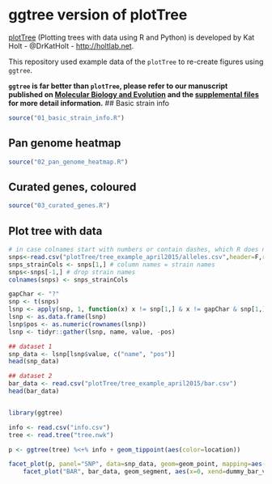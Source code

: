 # ggtree version of plotTree

[plotTree](https://github.com/katholt/plotTree) (Plotting trees with data using R and Python) is developed by Kat Holt - @DrKatHolt - <http://holtlab.net>.


This repository used example data of the `plotTree` to re-create figures using `ggtree`.




**`ggtree` is far better than `plotTree`, please refer to our manuscript published on [Molecular Biology and Evolution](https://doi.org/10.1093/molbev/msy194) and the [supplemental files](https://github.com/GuangchuangYu/plotting_tree_with_data) for more detail information.**
## Basic strain info

```r
source("01_basic_strain_info.R")
```

## Pan genome heatmap

```r
source("02_pan_genome_heatmap.R")
```

## Curated genes, coloured

```r
source("03_curated_genes.R")
```


## Plot tree with data

```r
# in case colnames start with numbers or contain dashes, which R does not like as column headers
snps<-read.csv("plotTree/tree_example_april2015/alleles.csv",header=F,row.names=1, stringsAsFactor=F) 
snps_strainCols <- snps[1,] # column names = strain names
snps<-snps[-1,] # drop strain names
colnames(snps) <- snps_strainCols

gapChar <- "?"
snp <- t(snps)
lsnp <- apply(snp, 1, function(x) x != snp[1,] & x != gapChar & snp[1,] != gapChar)
lsnp <- as.data.frame(lsnp)
lsnp$pos <- as.numeric(rownames(lsnp))
lsnp <- tidyr::gather(lsnp, name, value, -pos)

## dataset 1
snp_data <- lsnp[lsnp$value, c("name", "pos")]
head(snp_data)

## dataset 2
bar_data <- read.csv("plotTree/tree_example_april2015/bar.csv")
head(bar_data)


library(ggtree)

info <- read.csv("info.csv")
tree <- read.tree("tree.nwk")

p <- ggtree(tree) %<+% info + geom_tippoint(aes(color=location))

facet_plot(p, panel="SNP", data=snp_data, geom=geom_point, mapping=aes(x=pos), pch='|', color="firebrick") %>%
    facet_plot("BAR", bar_data, geom_segment, aes(x=0, xend=dummy_bar_value, y=y, yend=y)) + theme_tree2()
```

